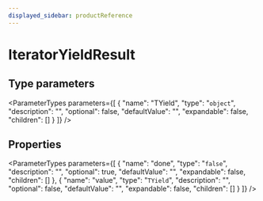 ```yaml
---
displayed_sidebar: productReference
---
```



# IteratorYieldResult

## Type parameters

<ParameterTypes parameters={[
  {
    "name": "TYield",
    "type": "`object`",
    "description": "",
    "optional": false,
    "defaultValue": "",
    "expandable": false,
    "children": []
  }
]} />

## Properties

<ParameterTypes parameters={[
  {
    "name": "done",
    "type": "``false``",
    "description": "",
    "optional": true,
    "defaultValue": "",
    "expandable": false,
    "children": []
  },
  {
    "name": "value",
    "type": "`TYield`",
    "description": "",
    "optional": false,
    "defaultValue": "",
    "expandable": false,
    "children": []
  }
]} />
